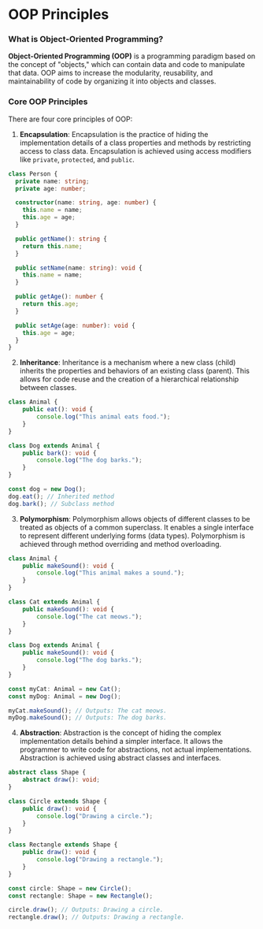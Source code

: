 # OOP Principles

### What is Object-Oriented Programming?

**Object-Oriented Programming (OOP)** is a programming paradigm based on the concept of "objects," 
which can contain data and code to manipulate that data. OOP aims to increase the modularity, 
reusability, and maintainability of code by organizing it into objects and classes.

### Core OOP Principles

There are four core principles of OOP:

1. **Encapsulation**: Encapsulation is the practice of hiding the implementation details of a class properties and 
methods by restricting access to class data. Encapsulation is achieved using access modifiers like `private`, `protected`, 
and `public`.

```typescript copy
class Person {
  private name: string;
  private age: number;

  constructor(name: string, age: number) {
    this.name = name;
    this.age = age;
  }

  public getName(): string {
    return this.name;
  }

  public setName(name: string): void {
    this.name = name;
  }

  public getAge(): number {
    return this.age;
  }

  public setAge(age: number): void {
    this.age = age;
  }
}
```

2. **Inheritance**: Inheritance is a mechanism where a new class (child) inherits the properties and 
behaviors of an existing class (parent). This allows for code reuse and the creation of a hierarchical 
relationship between classes.

```typescript copy
class Animal {
    public eat(): void {
        console.log("This animal eats food.");
    }
}

class Dog extends Animal {
    public bark(): void {
        console.log("The dog barks.");
    }
}

const dog = new Dog();
dog.eat(); // Inherited method
dog.bark(); // Subclass method
```

3. **Polymorphism**: Polymorphism allows objects of different classes to be treated as objects of a 
common superclass. It enables a single interface to represent different underlying forms (data types). 
Polymorphism is achieved through method overriding and method overloading.

```typescript copy
class Animal {
    public makeSound(): void {
        console.log("This animal makes a sound.");
    }
}

class Cat extends Animal {
    public makeSound(): void {
        console.log("The cat meows.");
    }
}

class Dog extends Animal {
    public makeSound(): void {
        console.log("The dog barks.");
    }
}

const myCat: Animal = new Cat();
const myDog: Animal = new Dog();

myCat.makeSound(); // Outputs: The cat meows.
myDog.makeSound(); // Outputs: The dog barks.
```

4. **Abstraction**: Abstraction is the concept of hiding the complex implementation details behind a simpler interface. 
It allows the programmer to write code for abstractions, not actual implementations. 
Abstraction is achieved using abstract classes and interfaces.

```typescript copy
abstract class Shape {
    abstract draw(): void;
}

class Circle extends Shape {
    public draw(): void {
        console.log("Drawing a circle.");
    }
}

class Rectangle extends Shape {
    public draw(): void {
        console.log("Drawing a rectangle.");
    }
}

const circle: Shape = new Circle();
const rectangle: Shape = new Rectangle();

circle.draw(); // Outputs: Drawing a circle.
rectangle.draw(); // Outputs: Drawing a rectangle.
```